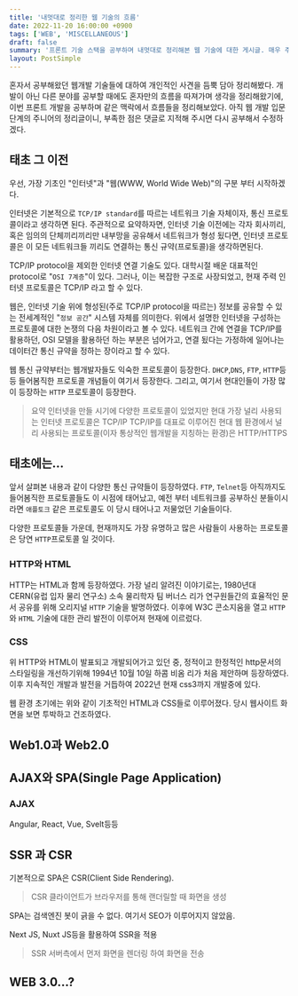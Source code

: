 ```yaml
---
title: '내멋대로 정리한 웹 기술의 흐름'
date: 2022-11-20 16:00:00 +0900
tags: ['WEB', 'MISCELLANEOUS']
draft: false
summary: '프론트 기술 스택을 공부하며 내멋대로 정리해본 웹 기술에 대한 게시글. 매우 주관적으로 정리'
layout: PostSimple
---
```


혼자서 공부해왔던 웹개발 기술들에 대하여 개인적인 사견을 듬뿍 담아 정리해봤다. 개발이 아닌 다른 분야를 공부할 때에도 혼자만의 흐름을 따져가며 생각을 정리해왔기에, 이번 프론트 개발을 공부하며 같은 맥락에서 흐름들을 정리해보았다. 아직 웹 개발 입문단계의 주니어의 정리글이니, 부족한 점은 댓글로 지적해 주시면 다시 공부해서 수정하겠다.

## 태초 그 이전

우선, 가장 기초인 "인터넷"과 "웹(WWW, World Wide Web)"의 구분 부터 시작하겠다.

인터넷은 기본적으로 ``TCP/IP standard``를 따르는 네트워크 기술 자체이자, 통신 프로토콜이라고 생각하면 된다.
주관적으로 요약하자면, 인터넷 기술 이전에는 각자 회사끼리, 혹은 임의의 단체끼리끼리만 내부망을 공유해서 네트워크가 형성 됬다면, 인터넷 프로토콜은 이 모든 네트워크들 끼리도 연결하는 통신 규약(프로토콜)을 생각하면된다.

TCP/IP protocol을 제외한 인터넷 연결 기술도 있다. 대학시절 배운 대표적인 protocol로 "``OSI 7계층``"이 있다. 그러나, 이는 복잡한 구조로 사장되었고, 현재 주력 인터넷 프로토콜은 TCP/IP 라고 할 수 있다.

웹은, 인터넷 기술 위에 형성된(주로 TCP/IP protocol을 따르는) 정보를 공유할 수 있는 전세계적인 "``정보 공간``" 시스템 자체를 의미한다. 위에서 설명한 인터넷을 구성하는 프로토콜에 대한 논쟁의 다음 차원이라고 볼 수 있다. 네트워크 간에 연결을 TCP/IP를 활용하던, OSI 모델을 활용하던 하는 부분은 넘어가고, 연결 됬다는 가정하에 일어나는 데이터간 통신 규약을 정하는 장이라고 할 수 있다.

웹 통신 규약부터는 웹개발자들도 익숙한 프로토콜이 등장한다. ``DHCP``,``DNS``, ``FTP``, ``HTTP``등등 들어봄직한 프로토콜 개념들이 여기서 등장한다. 그리고, 여기서 현대인들이 가장 많이 등장하는 ``HTTP`` 프로토콜이 등장한다.

> 요약
> 인터넷을 만들 시기에 다양한 프로토콜이 있었지만 현대 가장 널리 사용되는 인터넷 프로토콜은 TCP/IP
> TCP/IP를 대표로 이루어진 현대 웹 환경에서 널리 사용되는 프로토콜(이자 통상적인 웹개발을 지칭하는 환경)은 HTTP/HTTPS

## 태초에는...

앞서 살펴본 내용과 같이 다양한 통신 규약들이 등장하였다. ``FTP``, ``Telnet``등 아직까지도 들어봄직한 프로토콜들도 이 시점에 태어났고, 예전 부터 네트워크를 공부하신 분들이시라면 ``애플토크`` 같은 프로토콜도 이 당시 태어나고 저물었던 기술들이다.

다양한 프로토콜들 가운데, 현재까지도 가장 유명하고 많은 사람들이 사용하는 프로토콜은 당연 ``HTTP``프로토콜 일 것이다.

### HTTP와 HTML

HTTP는 HTML과 함께 등장하였다. 가장 널리 알려진 이야기로는, 1980년대 CERN(유럽 입자 물리 연구소) 소속 물리학자 팀 버너스 리가 연구원들간의 효율적인 문서 공유를 위해 오리지널 ``HTTP`` 기술을 발명하였다. 이후에 W3C 콘소지움을 열고 ``HTTP``와 ``HTML`` 기술에 대한 관리 발전이 이루어져 현재에 이르렀다.

### CSS
위 HTTP와 HTML이 발표되고 개발되어가고 있던 중, 정적이고 한정적인 http문서의 스타일링을 개선하기위해 1994년 10월 10일 하콤 비옴 리가 처음 제안하며 등장하였다. 이후 지속적인 개발과 발전을 거듭하여 2022년 현재 css3까지 개발중에 있다.

웹 환경 초기에는 위와 같이 기초적인 HTML과 CSS들로 이루어졌다. 당시 웹사이트 화면을 보면 투박하고 건조하였다.

## Web1.0과 Web2.0

## AJAX와 SPA(Single Page Application)

### AJAX

Angular, React, Vue, Svelt등등

## SSR 과 CSR

기본적으로 SPA은 CSR(Client Side Rendering).

> CSR
> 클라이언트가 브라우저를 통해 랜더릴할 때 화면을 생성

SPA는 검색엔진 봇이 긁을 수 없다. 여기서 SEO가 이루어지지 않았음.

Next JS, Nuxt JS등을 활용하여 SSR을 적용

> SSR
> 서버측에서 먼저 화면을 렌더링 하여 화면을 전송

## WEB 3.0...?